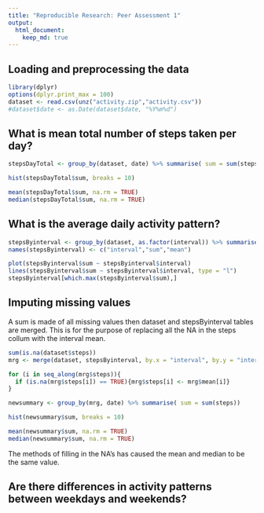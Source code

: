 ```yaml
---
title: "Reproducible Research: Peer Assessment 1"
output: 
  html_document:
    keep_md: true
---
```



## Loading and preprocessing the data

```r
library(dplyr)
options(dplyr.print_max = 100)
dataset <- read.csv(unz("activity.zip","activity.csv"))
#dataset$date <- as.Date(dataset$date, "%Y%m%d")

```

## What is mean total number of steps taken per day?
```r

stepsDayTotal <- group_by(dataset, date) %>% summarise( sum = sum(steps))

hist(stepsDayTotal$sum, breaks = 10)

mean(stepsDayTotal$sum, na.rm = TRUE)
median(stepsDayTotal$sum, na.rm = TRUE)
```


## What is the average daily activity pattern?

```r
stepsByinterval <- group_by(dataset, as.factor(interval)) %>% summarise(sum(steps, na.rm = TRUE), mean = mean(steps, na.rm = TRUE))
names(stepsByinterval) <- c("interval","sum","mean")

plot(stepsByinterval$sum ~ stepsByinterval$interval)
lines(stepsByinterval$sum ~ stepsByinterval$interval, type = "l")
stepsByinterval[which.max(stepsByinterval$sum),]

```


## Imputing missing values
A sum is made of all missing values then dataset and stepsByinterval tables are merged. This is for the purpose of replacing all the NA in the steps collum with the interval mean.


```r

sum(is.na(dataset$steps))
mrg <- merge(dataset, stepsByinterval, by.x = "interval", by.y = "interval")

for (i in seq_along(mrg$steps)){
  if (is.na(mrg$steps[i]) == TRUE){mrg$steps[i] <- mrg$mean[i]}
}

newsummary <- group_by(mrg, date) %>% summarise( sum = sum(steps))

hist(newsummary$sum, breaks = 10)

mean(newsummary$sum, na.rm = TRUE)
median(newsummary$sum, na.rm = TRUE)

```
The methods of filling in the NA's has caused the mean and median to be the same value.

## Are there differences in activity patterns between weekdays and weekends?

